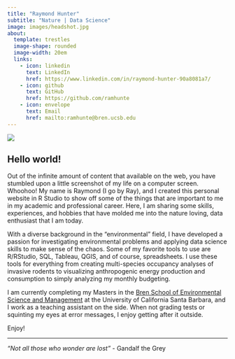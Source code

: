 ```yaml
---
title: "Raymond Hunter"
subtitle: "Nature | Data Science"
image: images/headshot.jpg
about:
  template: trestles
  image-shape: rounded
  image-width: 20em
  links:
    - icon: linkedin
      text: LinkedIn
      href: https://www.linkedin.com/in/raymond-hunter-90a8081a7/
    - icon: github
      text: GitHub
      href: https://github.com/ramhunte
    - icon: envelope
      text: Email
      href: mailto:ramhunte@bren.ucsb.edu
---
```

![](images/big_pine.jpg)


## Hello world!

Out of the infinite amount of content that available on the web, you have stumbled upon a little screenshot of my life on a computer screen. Whoohoo! My name is Raymond (I go by Ray), and I created this personal website in R Studio to show off some of the things that are important to me in my academic and professional career. Here, I am sharing some skills, experiences, and hobbies that have molded me into the nature loving, data enthusiast that I am today.

With a diverse background in the "environmental" field, I have developed a passion for investigating environmental problems and applying data science skills to make sense of the chaos. Some of my favorite tools to use are R/RStudio, SQL, Tableau, QGIS, and of course, spreadsheets. I use these tools for everything from creating multi-species occupancy analyses of invasive rodents to visualizing anthropogenic energy production and consumption to simply analyzing my monthly budgeting.

I am currently completing my Masters in the 
[Bren School of Environmental Science and Management](https://bren.ucsb.edu/masters-programs/master-environmental-science-and-management) 
at the University of California Santa Barbara, and I work as a teaching assistant on the side. When not grading tests or squinting my eyes at error messages, I enjoy getting after it outside.

Enjoy!
<hr class="custom-line">

*"Not all those who wonder are lost"* - Gandalf the Grey


